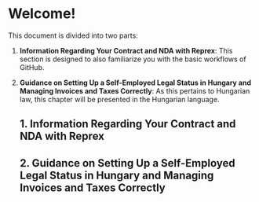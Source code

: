 # Welcome!

This document is divided into two parts:

1.  **Information Regarding Your Contract and NDA with Reprex**: This section is designed to also familiarize you with the basic workflows of GitHub.

2.  **Guidance on Setting Up a Self-Employed Legal Status in Hungary and Managing Invoices and Taxes Correctly**: As this pertains to Hungarian law, this chapter will be presented in the Hungarian language.

    ## 1. Information Regarding Your Contract and NDA with Reprex

    ## 2. Guidance on Setting Up a Self-Employed Legal Status in Hungary and Managing Invoices and Taxes Correctly
